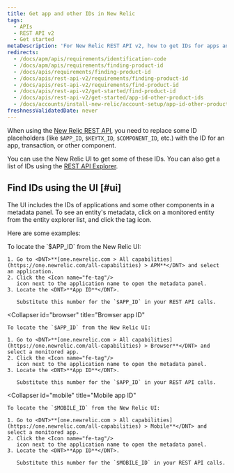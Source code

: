```yaml
---
title: Get app and other IDs in New Relic
tags:
  - APIs
  - REST API v2
  - Get started
metaDescription: 'For New Relic REST API v2, how to get IDs for apps and other New Relic-identified components.'
redirects:
  - /docs/apm/apis/requirements/identification-code
  - /docs/apm/apis/requirements/finding-product-id
  - /docs/apis/requirements/finding-product-id
  - /docs/apis/rest-api-v2/requirements/finding-product-id
  - /docs/apis/rest-api-v2/requirements/find-product-id
  - /docs/apis/rest-api-v2/get-started/find-product-id
  - /docs/apis/rest-api-v2/get-started/app-id-other-product-ids
  - /docs/accounts/install-new-relic/account-setup/app-id-other-product-ids
freshnessValidatedDate: never
---
```


When using the [New Relic REST API](/docs/apis/rest-api-v2/getting-started/introduction-new-relic-rest-api-v2), you need to replace some ID placeholders (like `$APP_ID`, `$KEYTX_ID`, `$COMPONENT_ID`, etc.) with the ID for an app, transaction, or other component.

You can use the New Relic UI to get some of these IDs. You can also get a list of IDs using the [REST API Explorer](/docs/apis/rest-api-v2/get-started/list-application-id-host-id-instance-id).

## Find IDs using the UI  [#ui]

The UI includes the IDs of applications and some other components in a metadata panel. To see an entity's metadata, click on a monitored entity from the entity explorer list, and click the tag icon.  

Here are some examples:

<CollapserGroup>
  <Collapser
    id="apm"
    title="APM: App ID"
  >
    To locate the `$APP_ID` from the New Relic UI:

    1. Go to <DNT>**[one.newrelic.com > All capabilities](https://one.newrelic.com/all-capabilities) > APM**</DNT> and select an application.
    2. Click the <Icon name="fe-tag"/>
       icon next to the application name to open the metadata panel.
    3. Locate the <DNT>**App ID**</DNT>.

       Substitute this number for the `$APP_ID` in your REST API calls.
  </Collapser>

  <Collapser
    id="browser"
    title="Browser app ID"
  >
    To locate the `$APP_ID` from the New Relic UI:

    1. Go to <DNT>**[one.newrelic.com > All capabilities](https://one.newrelic.com/all-capabilities) > Browser**</DNT> and select a monitored app.
    2. Click the <Icon name="fe-tag"/>
       icon next to the application name to open the metadata panel.
    3. Locate the <DNT>**App ID**</DNT>.

       Substitute this number for the `$APP_ID` in your REST API calls.
  </Collapser>

  <Collapser
    id="mobile"
    title="Mobile app ID"
  >
    To locate the `$MOBILE_ID` from the New Relic UI:

    1. Go to <DNT>**[one.newrelic.com > All capabilities](https://one.newrelic.com/all-capabilities) > Mobile**</DNT> and select a monitored app.
    2. Click the <Icon name="fe-tag"/>
       icon next to the application name to open the metadata panel.
    3. Locate the <DNT>**App ID**</DNT>.

       Substitute this number for the `$MOBILE_ID` in your REST API calls.
  </Collapser>
</CollapserGroup>
